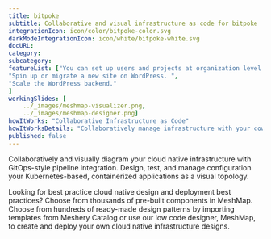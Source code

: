 ```yaml
---
title: bitpoke  
subtitle: Collaborative and visual infrastructure as code for bitpoke
integrationIcon: icon/color/bitpoke-color.svg
darkModeIntegrationIcon: icon/white/bitpoke-white.svg
docURL: 
category: 
subcategory: 
featureList: ["You can set up users and projects at organization level on WordPress using Bitpoke.",
"Spin up or migrate a new site on WordPress. ",
"Scale the WordPress backend."
]
workingSlides: [
    ../_images/meshmap-visualizer.png,
    ../_images/meshmap-designer.png]
howItWorks: "Collaborative Infrastructure as Code"
howItWorksDetails: "Collaboratively manage infrastructure with your coworkers synchronously sharing the same designs."
published: false
---
```

<p>
    
</p>
<p>
    Collaboratively and visually diagram your cloud native infrastructure with GitOps-style pipeline integration. Design, test, and manage configuration your Kubernetes-based, containerized applications as a visual topology.
</p>
<p>
    Looking for best practice cloud native design and deployment best practices? Choose from thousands of pre-built components in MeshMap. Choose from hundreds of ready-made design patterns by importing templates from Meshery Catalog or use our low code designer, MeshMap, to create and deploy your own cloud native infrastructure designs.
</p>
